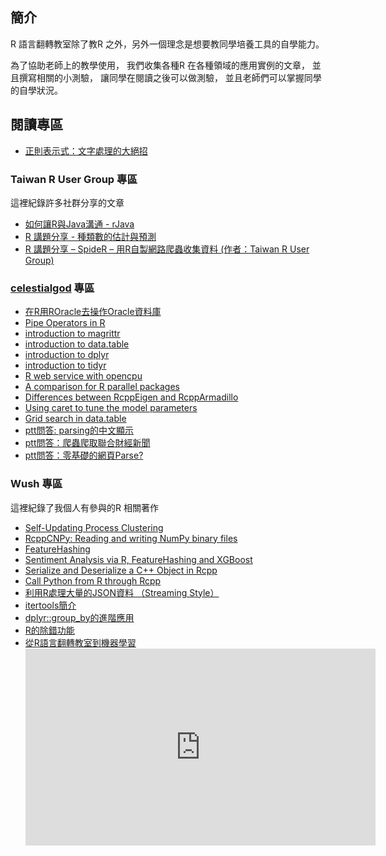 ## 簡介

R 語言翻轉教室除了教R 之外，另外一個理念是想要教同學培養工具的自學能力。

為了協助老師上的教學使用，
我們收集各種R 在各種領域的應用實例的文章，
並且撰寫相關的小測驗，
讓同學在閱讀之後可以做測驗，
並且老師們可以掌握同學的自學狀況。

## 閱讀專區

- [正則表示式：文字處理的大絕招](http://datascienceandr.org/articles/RegularExpression.html)

### Taiwan R User Group 專區

這裡紀錄許多社群分享的文章

- [如何讓R與Java溝通 - rJava](http://programmermagazine.github.io/201308/htm/article5.html)
- [R 講題分享 - 種類數的估計與預測](http://programmermagazine.github.io/201312/htm/article6.html)
- [R 講題分享 – SpideR -- 用R自製網路爬蟲收集資料 (作者：Taiwan R User Group)](http://programmermagazine.github.io/201311/htm/article6.html)

### [celestialgod](http://chingchuan-chen.github.io/) 專區

- [在R用ROracle去操作Oracle資料庫](http://chingchuan-chen.github.io/posts/2016/07/25/use-ROracle-to-manipulate-oracle-database-in-R)
- [Pipe Operators in R](http://chingchuan-chen.github.io/posts/2016/07/10/pipe-operators-in-R)
- [introduction to magrittr](http://chingchuan-chen.github.io/posts/2015/07/01/magrittr)
- [introduction to data.table](http://chingchuan-chen.github.io/posts/2015/07/02/data-table)
- [introduction to dplyr](http://chingchuan-chen.github.io/posts/2015/07/03/dplyr)
- [introduction to tidyr](http://chingchuan-chen.github.io/posts/2015/07/04/tidyr)
- [R web service with opencpu](http://chingchuan-chen.github.io/posts/2016/10/21/R-web-service-with-opencpu
)
- [A comparison for R parallel packages](http://chingchuan-chen.github.io/posts/2016/11/26/R-parallel-pkgs)
- [Differences between RcppEigen and RcppArmadillo](http://chingchuan-chen.github.io/posts/2016/12/31/Differences-between-RcppEigen-and-RcppArmadillo
)
- [Using caret to tune the model parameters](http://chingchuan-chen.github.io/posts/2017/03/14/using-caret-to-tune-model-parameters)
- [Grid search in data.table](http://chingchuan-chen.github.io/posts/2017/04/10/grid-search-in-data.table
)
- [ptt問答: parsing的中文顯示](https://www.ptt.cc/bbs/R_Language/M.1466658481.A.FAB.html)
- [ptt問答：爬蟲爬取聯合財經新聞](https://www.ptt.cc/bbs/R_Language/M.1480080483.A.5F6.html)
- [ptt問答：零基礎的網頁Parse?](https://www.ptt.cc/bbs/R_Language/M.1465313901.A.EE1.html)

### Wush 專區

這裡紀錄了我個人有參與的R 相關著作

- [Self-Updating Process Clustering](https://cran.r-project.org/package=supc/vignettes/supc.html)
- [RcppCNPy: Reading and writing NumPy binary files](https://cran.r-project.org/package=RcppCNPy/vignettes/RcppCNPy-intro.pdf)
- [FeatureHashing](https://cran.r-project.org/package=FeatureHashing/vignettes/FeatureHashing.html)
- [Sentiment Analysis via R, FeatureHashing and XGBoost](https://cran.r-project.org/package=FeatureHashing/vignettes/SentimentAnalysis.html)
- [Serialize and Deserialize a C++ Object in Rcpp](http://gallery.rcpp.org/articles/rcpp-serialization/)
- [Call Python from R through Rcpp](http://gallery.rcpp.org/articles/rcpp-python/)
- [利用R處理大量的JSON資料 （Streaming Style）](http://wush.ghost.io/r-jsonlines/)
- [itertools簡介](http://wush.ghost.io/itertools-intro/)
- [dplyr::group_by的進階應用](http://wush.ghost.io/dplyr_group_by/)
- [R的除錯功能](http://wush.ghost.io/r-debug/)
- [從R語言翻轉教室到機器學習](slide/DSRToML.html) <iframe width="560" height="315" src="https://www.youtube.com/embed/zax6l3ilg2A" frameborder="0" allowfullscreen></iframe>


